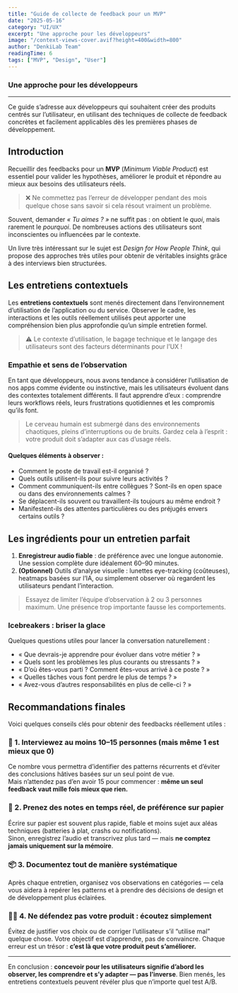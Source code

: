 ```yaml
---
title: "Guide de collecte de feedback pour un MVP"
date: "2025-05-16"
category: "UI/UX"
excerpt: "Une approche pour les développeurs"
image: "/context-views-cover.avif?height=400&width=800"
author: "DenkiLab Team"
readingTime: 6
tags: ["MVP", "Design", "User"]
---
```


### Une approche pour les développeurs

---

Ce guide s’adresse aux développeurs qui souhaitent créer des produits centrés sur l’utilisateur, en utilisant des techniques de collecte de feedback concrètes et facilement applicables dès les premières phases de développement.

## Introduction

Recueillir des feedbacks pour un **MVP** (_Minimum Viable Product_) est essentiel pour valider les hypothèses, améliorer le produit et répondre au mieux aux besoins des utilisateurs réels.

> ❌ Ne commettez pas l’erreur de développer pendant des mois quelque chose sans savoir si cela résout vraiment un problème.

Souvent, demander _« Tu aimes ? »_ ne suffit pas : on obtient le _quoi_, mais rarement le _pourquoi_. De nombreuses actions des utilisateurs sont inconscientes ou influencées par le contexte.

Un livre très intéressant sur le sujet est _Design for How People Think_, qui propose des approches très utiles pour obtenir de véritables insights grâce à des interviews bien structurées.

## Les entretiens contextuels

Les **entretiens contextuels** sont menés directement dans l’environnement d’utilisation de l’application ou du service. Observer le cadre, les interactions et les outils réellement utilisés peut apporter une compréhension bien plus approfondie qu’un simple entretien formel.

> ⚠️ Le contexte d’utilisation, le bagage technique et le langage des utilisateurs sont des facteurs déterminants pour l’UX !

### Empathie et sens de l’observation

En tant que développeurs, nous avons tendance à considérer l’utilisation de nos apps comme évidente ou instinctive, mais les utilisateurs évoluent dans des contextes totalement différents. Il faut apprendre d’eux : comprendre leurs workflows réels, leurs frustrations quotidiennes et les compromis qu’ils font.

> Le cerveau humain est submergé dans des environnements chaotiques, pleins d’interruptions ou de bruits. Gardez cela à l’esprit : votre produit doit s’adapter aux cas d’usage réels.

#### Quelques éléments à observer :

- Comment le poste de travail est-il organisé ?
- Quels outils utilisent-ils pour suivre leurs activités ?
- Comment communiquent-ils entre collègues ? Sont-ils en open space ou dans des environnements calmes ?
- Se déplacent-ils souvent ou travaillent-ils toujours au même endroit ?
- Manifestent-ils des attentes particulières ou des préjugés envers certains outils ?

## Les ingrédients pour un entretien parfait

1. **Enregistreur audio fiable** : de préférence avec une longue autonomie. Une session complète dure idéalement 60–90 minutes.
2. **(Optionnel)** Outils d’analyse visuelle : lunettes eye-tracking (coûteuses), heatmaps basées sur l’IA, ou simplement observer où regardent les utilisateurs pendant l’interaction.

> Essayez de limiter l’équipe d’observation à 2 ou 3 personnes maximum. Une présence trop importante fausse les comportements.

### Icebreakers : briser la glace

Quelques questions utiles pour lancer la conversation naturellement :

- « Que devrais-je apprendre pour évoluer dans votre métier ? »
- « Quels sont les problèmes les plus courants ou stressants ? »
- « D’où êtes-vous parti ? Comment êtes-vous arrivé à ce poste ? »
- « Quelles tâches vous font perdre le plus de temps ? »
- « Avez-vous d’autres responsabilités en plus de celle-ci ? »

## Recommandations finales

Voici quelques conseils clés pour obtenir des feedbacks réellement utiles :

### 🎯 1. Interviewez au moins 10–15 personnes (mais même 1 est mieux que 0)

Ce nombre vous permettra d’identifier des patterns récurrents et d’éviter des conclusions hâtives basées sur un seul point de vue.  
Mais n’attendez pas d’en avoir 15 pour commencer : **même un seul feedback vaut mille fois mieux que rien.**

### 📝 2. Prenez des notes en temps réel, de préférence sur papier

Écrire sur papier est souvent plus rapide, fiable et moins sujet aux aléas techniques (batteries à plat, crashs ou notifications).  
Sinon, enregistrez l’audio et transcrivez plus tard — mais **ne comptez jamais uniquement sur la mémoire**.

### 📦 3. Documentez tout de manière systématique

Après chaque entretien, organisez vos observations en catégories — cela vous aidera à repérer les patterns et à prendre des décisions de design et de développement plus éclairées.

### 🧘‍♂️ 4. Ne défendez pas votre produit : écoutez simplement

Évitez de justifier vos choix ou de corriger l’utilisateur s’il “utilise mal” quelque chose. Votre objectif est d’apprendre, pas de convaincre. Chaque erreur est un trésor : **c’est là que votre produit peut s’améliorer.**

---

En conclusion : **concevoir pour les utilisateurs signifie d’abord les observer, les comprendre et s’y adapter — pas l’inverse**. Bien menés, les entretiens contextuels peuvent révéler plus que n’importe quel test A/B.
